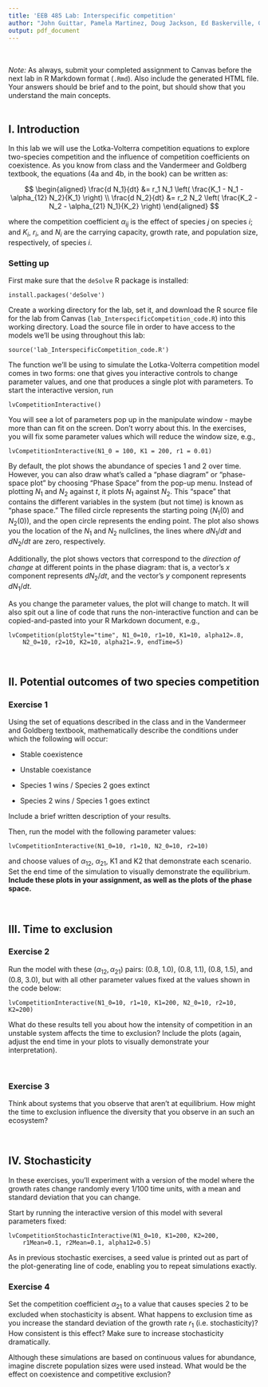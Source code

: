 ---
title: 'EEB 485 Lab: Interspecific competition'
author: "John Guittar, Pamela Martinez, Doug Jackson, Ed Baskerville, Gyuri Barabas"
output: pdf_document
---

<br><br>
*Note:* As always, submit your completed assignment to Canvas before the next lab in R Markdown format (`.Rmd`). Also include the generated HTML file. Your answers should be brief and to the point, but should show that you understand the main concepts.
<br><br>

## I. Introduction

In this lab we will use the Lotka-Volterra competition equations to explore two-species competition and the influence of competition coefficients on coexistence. As you know from class and the Vandermeer and Goldberg textbook, the equations (4a and 4b, in the book) can be written as:

$$
\begin{aligned}
\frac{d N_1}{dt} &= r_1 N_1 \left(
	\frac{K_1 - N_1 - \alpha_{12} N_2}{K_1}
\right) \\
\frac{d N_2}{dt} &= r_2 N_2 \left(
	\frac{K_2 - N_2 - \alpha_{21} N_1}{K_2}
\right)
\end{aligned}
$$

where the competition coefficient $\alpha_{ij}$ is the effect of species $j$ on species $i$; and $K_i$, $r_i$, and $N_i$ are the carrying capacity, growth rate, and population size, respectively, of species $i$. 


### Setting up

First make sure that the `deSolve` R package is installed:

```
install.packages('deSolve')
```

Create a working directory for the lab, set it, and download the R source file for the lab  from Canvas (`lab_InterspecificCompetition_code.R`) into this working directory. Load the source file in order to have access to the models we'll be using throughout this lab:

```
source('lab_InterspecificCompetition_code.R')
```

The function we'll be using to simulate the Lotka-Volterra competition model comes in two forms: one that gives you interactive controls to change parameter values, and one that produces a single plot with parameters. To start the interactive version, run

```
lvCompetitionInteractive()
```

You will see a lot of parameters pop up in the manipulate window - maybe more than can fit on the screen. Don't worry about this. In the exercises, you will fix some parameter values which will reduce the window size, e.g.,
```
lvCompetitionInteractive(N1_0 = 100, K1 = 200, r1 = 0.01)
```

By default, the plot shows the abundance of species 1 and 2 over time. However, you can also draw what's called a "phase diagram" or "phase-space plot" by choosing "Phase Space" from the pop-up menu. Instead of plotting $N_1$ and $N_2$ against $t$, it plots $N_1$ against $N_2$. This "space" that contains the different variables in the system (but not time) is known as "phase space." The filled circle represents the starting poing ($N_1(0)$ and $N_2(0)$), and the open circle represents the ending point. The plot also shows you the location of the $N_1$ and $N_2$ nullclines, the lines where $dN_1/dt$ and $dN_2/dt$ are zero, respectively. 

Additionally, the plot shows vectors that correspond to the _direction of change_ at different points in the phase diagram: that is, a vector's $x$ component represents $dN_2/dt$, and the vector's $y$ component represents $dN_1/dt$.

As you change the parameter values, the plot will change to match. It will also spit out a line of code that runs the non-interactive function and can be copied-and-pasted into your R Markdown document, e.g.,

```
lvCompetition(plotStyle="time", N1_0=10, r1=10, K1=10, alpha12=.8,
	N2_0=10, r2=10, K2=10, alpha21=.9, endTime=5)
```

<br>

## II. Potential outcomes of two species competition 

### Exercise 1

Using the set of equations described in the class and in the Vandermeer and Goldberg textbook, mathematically describe the conditions under which the following will occur:

* Stable coexistence 

* Unstable coexistance

* Species 1 wins / Species 2 goes extinct

* Species 2 wins / Species 1 goes extinct

Include a brief written description of your results.

Then, run the model with the following parameter values:

```
lvCompetitionInteractive(N1_0=10, r1=10, N2_0=10, r2=10)
```

and choose values of $\alpha_{12}$, $\alpha_{21}$, K1 and K2 that demonstrate each scenario. Set the end time of the simulation to visually demonstrate the equilibrium. **Include these plots in your assignment, as well as the plots of the phase space.**

<br>

## III. Time to exclusion

### Exercise 2

Run the model with these $(\alpha_{12}, \alpha_{21})$ pairs: (0.8, 1.0), (0.8, 1.1), (0.8, 1.5), and (0.8, 3.0), but with all other parameter values fixed at the values shown in the code below: 

  ```lvCompetitionInteractive(N1_0=10, r1=10, K1=200, N2_0=10, r2=10, K2=200)```

What do these results tell you about how the intensity of competition in an unstable system affects the time to exclusion? Include the plots (again, adjust the end time in your plots to visually demonstrate your interpretation).

<br>

### Exercise 3

Think about systems that you observe that aren't at equilibrium. How might the time to exclusion influence the diversity that you observe in an such an ecosystem? 

<br>

## IV. Stochasticity

In these exercises, you'll experiment with a version of the model where the growth rates change randomly every 1/100 time units, with a mean and standard deviation that you can change.

Start by running the interactive version of this model with several parameters fixed:

```
lvCompetitionStochasticInteractive(N1_0=10, K1=200, K2=200,
	r1Mean=0.1, r2Mean=0.1, alpha12=0.5)
```

As in previous stochastic exercises, a seed value is printed out as part of the plot-generating line of code, enabling you to repeat simulations exactly.

### Exercise 4

Set the competition coefficient $\alpha_{21}$ to a value that causes species 2 to be excluded when stochasticity is absent. What happens to exclusion time as you increase the standard deviation of the growth rate $r_1$ (i.e. stochasticity)? How consistent is this effect? Make sure to increase stochasticity dramatically.

Although these simulations are based on continuous values for abundance, imagine discrete population sizes were used instead. What would be the effect on coexistence and competitive exclusion?

<br>

